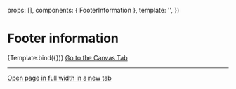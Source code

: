 
<Meta title="Sections/Footer/FooterInformation" component={FooterInformation} />

  props: [],
  components: { FooterInformation },
  template: '<FooterInformation />',
})

# Footer information

<Canvas>
  <Story name="Example">{Template.bind({})}</Story>
</Canvas>

<ArgsTable story="Example" />

<a href="?path=/story/sections-footer-footerinformation--example">
  Go to the Canvas Tab
</a>

---

<a href="?id=sections-footer-footerinformation--example" target="_blank">
  Open page in full width in a new tab
</a>
